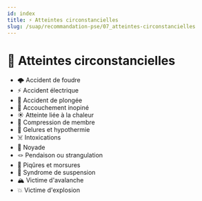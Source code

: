 ---
id: index
title: ⚡ Atteintes circonstancielles
slug: /suap/recommandation-pse/07_atteintes-circonstancielles
---


# 🚨 Atteintes circonstancielles

- <Link to="/docs/suap/recommandation-pse/07_atteintes-circonstancielles/accident-foudre">🌩️ Accident de foudre</Link>
- <Link to="/docs/suap/recommandation-pse/07_atteintes-circonstancielles/accident-electrique">⚡ Accident électrique</Link>
- <Link to="/docs/suap/recommandation-pse/07_atteintes-circonstancielles/accidents-plongee">🤿 Accident de plongée</Link>
- <Link to="/docs/suap/recommandation-pse/07_atteintes-circonstancielles/accouchement">👶 Accouchement inopiné</Link>
- <Link to="/docs/suap/recommandation-pse/07_atteintes-circonstancielles/affectation-chaleur">☀️ Atteinte liée à la chaleur</Link>
- <Link to="/docs/suap/recommandation-pse/07_atteintes-circonstancielles/compression-membre">🦵 Compression de membre</Link>
- <Link to="/docs/suap/recommandation-pse/07_atteintes-circonstancielles/gelures-hypothermie">🧊 Gelures et hypothermie</Link>
- <Link to="/docs/suap/recommandation-pse/07_atteintes-circonstancielles/intoxications">☠️ Intoxications</Link>
- <Link to="/docs/suap/recommandation-pse/07_atteintes-circonstancielles/noyade">🌊 Noyade</Link>
- <Link to="/docs/suap/recommandation-pse/07_atteintes-circonstancielles/pendaison-strangulation">🪢 Pendaison ou strangulation</Link>
- <Link to="/docs/suap/recommandation-pse/07_atteintes-circonstancielles/piqures-morsures">🐍 Piqûres et morsures</Link>
- <Link to="/docs/suap/recommandation-pse/07_atteintes-circonstancielles/syndrome-suspension">🧗 Syndrome de suspension</Link>
- <Link to="/docs/suap/recommandation-pse/07_atteintes-circonstancielles/victimes-avalanche">🏔️ Victime d'avalanche</Link>
- <Link to="/docs/suap/recommandation-pse/07_atteintes-circonstancielles/victime-explosion">💥 Victime d'explosion</Link>
